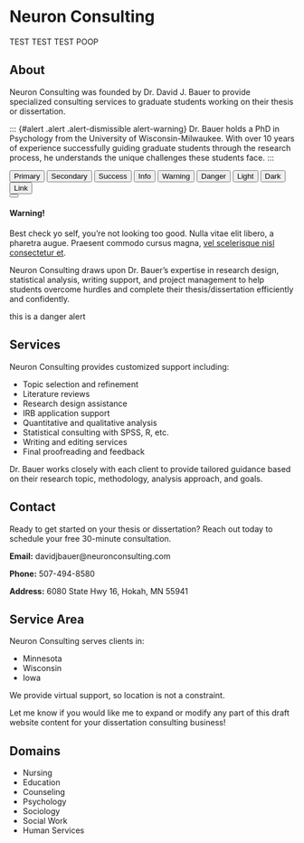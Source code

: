 # Neuron Consulting

TEST TEST TEST POOP

## About

Neuron Consulting was founded by Dr. David J. Bauer to provide specialized consulting services to graduate students working on their thesis or dissertation.

::: {#alert .alert .alert-dismissible alert-warning}
Dr. Bauer holds a PhD in Psychology from the University of Wisconsin-Milwaukee. With over 10 years of experience successfully guiding graduate students through the research process, he understands the unique challenges these students face.
:::

<button type="button" class="btn btn-primary">Primary</button>
<button type="button" class="btn btn-secondary">Secondary</button>
<button type="button" class="btn btn-success">Success</button>
<button type="button" class="btn btn-info">Info</button>
<button type="button" class="btn btn-warning">Warning</button>
<button type="button" class="btn btn-danger">Danger</button>
<button type="button" class="btn btn-light">Light</button>
<button type="button" class="btn btn-dark">Dark</button>
<button type="button" class="btn btn-link">Link</button>

<div class="alert alert-dismissible alert-warning">
  <button type="button" class="btn-close" data-bs-dismiss="alert"></button>
  <h4 class="alert-heading">Warning!</h4>
  <p class="mb-0">Best check yo self, you're not looking too good. Nulla vitae elit libero, a pharetra augue. Praesent commodo cursus magna, <a href="#" class="alert-link">vel scelerisque nisl consectetur et</a>.</p>
</div>

Neuron Consulting draws upon Dr. Bauer's expertise in research design, statistical analysis, writing support, and project management to help students overcome hurdles and complete their thesis/dissertation efficiently and confidently.

::: danger
this is a danger alert
:::

## Services

Neuron Consulting provides customized support including:

-   Topic selection and refinement
-   Literature reviews
-   Research design assistance
-   IRB application support
-   Quantitative and qualitative analysis
-   Statistical consulting with SPSS, R, etc.
-   Writing and editing services
-   Final proofreading and feedback

Dr. Bauer works closely with each client to provide tailored guidance based on their research topic, methodology, analysis approach, and goals.

## Contact

Ready to get started on your thesis or dissertation? Reach out today to schedule your free 30-minute consultation.

**Email:** davidjbauer\@neuronconsulting.com

**Phone:** 507-494-8580

**Address:** 6080 State Hwy 16, Hokah, MN 55941

## Service Area

Neuron Consulting serves clients in:

-   Minnesota
-   Wisconsin
-   Iowa

We provide virtual support, so location is not a constraint.

Let me know if you would like me to expand or modify any part of this draft website content for your dissertation consulting business!

## Domains

- Nursing
- Education
- Counseling
- Psychology
- Sociology
- Social Work
- Human Services

